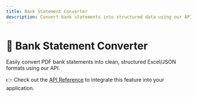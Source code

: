 ```yaml
---
title: Bank Statement Converter
description: Convert bank statements into structured data using our API.
---
```


# 🏦 Bank Statement Converter

Easily convert PDF bank statements into clean, structured Excel/JSON formats using our API.

👉 Check out the [API Reference](/api-reference/introduction) to integrate this feature into your application.
